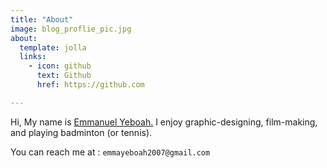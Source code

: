 ```yaml
---
title: "About"
image: blog_proflie_pic.jpg
about:
  template: jolla
  links:
    - icon: github
      text: Github
      href: https://github.com

---
```


Hi, My name is [Emmanuel Yeboah.](https://github.com/kwakuemma1) I enjoy graphic-designing, film-making, and playing badminton (or tennis).

You can reach  me at : `emmayeboah2007@gmail.com` 